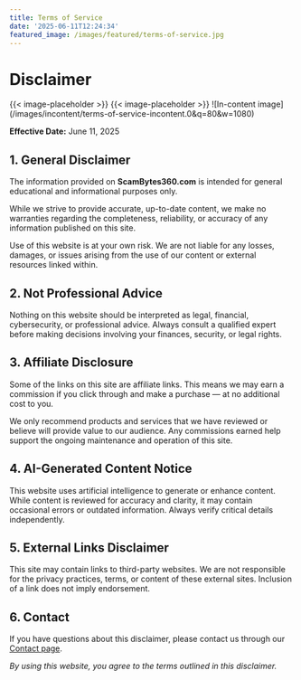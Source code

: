 ```yaml
---
title: Terms of Service
date: '2025-06-11T12:24:34'
featured_image: /images/featured/terms-of-service.jpg
---
```


<!-- wp:html -->
<h1>Disclaimer</h1>
{{< image-placeholder >}}
{{< image-placeholder >}}
![In-content image](/images/incontent/terms-of-service-incontent.0&q=80&w=1080)




<p><strong>Effective Date:</strong> June 11, 2025</p>

<h2>1. General Disclaimer</h2>
<p>The information provided on <strong>ScamBytes360.com</strong> is intended for general educational and informational purposes only.</p>
<p>While we strive to provide accurate, up-to-date content, we make no warranties regarding the completeness, reliability, or accuracy of any information published on this site.</p>
<p>Use of this website is at your own risk. We are not liable for any losses, damages, or issues arising from the use of our content or external resources linked within.</p>

<h2>2. Not Professional Advice</h2>
<p>Nothing on this website should be interpreted as legal, financial, cybersecurity, or professional advice. Always consult a qualified expert before making decisions involving your finances, security, or legal rights.</p>

<h2>3. Affiliate Disclosure</h2>
<p>Some of the links on this site are affiliate links. This means we may earn a commission if you click through and make a purchase — at no additional cost to you.</p>
<p>We only recommend products and services that we have reviewed or believe will provide value to our audience. Any commissions earned help support the ongoing maintenance and operation of this site.</p>

<h2>4. AI-Generated Content Notice</h2>
<p>This website uses artificial intelligence to generate or enhance content. While content is reviewed for accuracy and clarity, it may contain occasional errors or outdated information. Always verify critical details independently.</p>

<h2>5. External Links Disclaimer</h2>
<p>This site may contain links to third-party websites. We are not responsible for the privacy practices, terms, or content of these external sites. Inclusion of a link does not imply endorsement.</p>

<h2>6. Contact</h2>
<p>If you have questions about this disclaimer, please contact us through our <a href="/contact-us/">Contact page</a>.</p>

<p><em>By using this website, you agree to the terms outlined in this disclaimer.</em></p>

<!-- /wp:html -->
